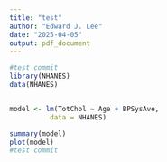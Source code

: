 ```yaml
---
title: "test"
author: "Edward J. Lee"
date: "2025-04-05"
output: pdf_document
---
```

```r
#test commit
library(NHANES)
data(NHANES)


model <- lm(TotChol ~ Age + BPSysAve,
          data = NHANES)

summary(model)
plot(model)
#test commit
```
